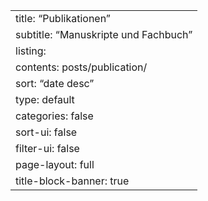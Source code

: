 ---
title: "Publikationen"
subtitle: "Manuskripte und Fachbuch"
listing:
  contents: posts/publication/
  sort: "date desc"
  type: default
  categories: false
  sort-ui: false
  filter-ui: false
page-layout: full
title-block-banner: true
---